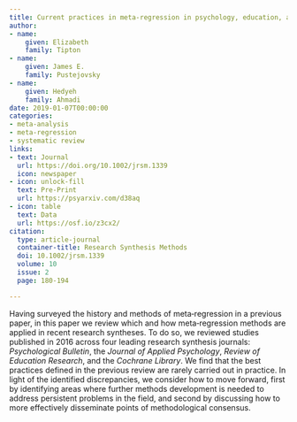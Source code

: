 ```yaml
---
title: Current practices in meta-regression in psychology, education, and medicine
author:
- name:
    given: Elizabeth
    family: Tipton
- name:
    given: James E.
    family: Pustejovsky
- name:
    given: Hedyeh
    family: Ahmadi
date: 2019-01-07T00:00:00
categories:
- meta-analysis
- meta-regression
- systematic review
links:
- text: Journal
  url: https://doi.org/10.1002/jrsm.1339
  icon: newspaper
- icon: unlock-fill
  text: Pre-Print
  url: https://psyarxiv.com/d38aq
- icon: table
  text: Data
  url: https://osf.io/z3cx2/
citation:
  type: article-journal
  container-title: Research Synthesis Methods
  doi: 10.1002/jrsm.1339
  volume: 10
  issue: 2
  page: 180-194

---
```


Having surveyed the history and methods of meta‐regression in a previous paper, in this paper we review which and how meta‐regression methods are applied in recent research syntheses. To do so, we reviewed studies published in 2016 across four leading research synthesis journals: _Psychological Bulletin_, the _Journal of Applied Psychology_, _Review of Education Research_, and the _Cochrane Library_. We find that the best practices defined in the previous review are rarely carried out in practice. In light of the identified discrepancies, we consider how to move forward, first by identifying areas where further methods development is needed to address persistent problems in the field, and second by discussing how to more effectively disseminate points of methodological consensus.

